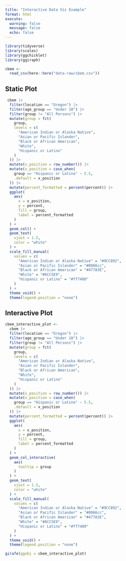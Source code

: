 ```yaml
---
title: "Interactive Data Viz Example"
format: html
execute: 
  warning: false
  message: false
  echo: false
---
```


```r
library(tidyverse)
library(scales)
library(ggchicklet)
library(ggiraph)
```


```r
cbem <-
  read_csv(here::here("data-raw/cbem.csv"))
```

## Static Plot

```r
 cbem |>
  filter(location == "Oregon") |>
  filter(age_group == "Under 18") |>
  filter(group != "All Persons") |>
  mutate(group = fct(
    group,
    levels = c(
      "American Indian or Alaska Native",
      "Asian or Pacific Islander",
      "Black or African American",
      "White",
      "Hispanic or Latino"
    )
  )) |>
  mutate(x_position = row_number()) |>
  mutate(x_position = case_when(
    group == "Hispanic or Latino" ~ 5.5,
    .default = x_position
  )) |>
  mutate(percent_formatted = percent(percent)) |>
  ggplot(
    aes(
      x = x_position,
      y = percent,
      fill = group,
      label = percent_formatted
    )
  ) +
  geom_col() +
  geom_text(
    vjust = 1.5,
    color = "white"
  ) +
  scale_fill_manual(
    values = c(
      "American Indian or Alaska Native" = "#9CC892",
      "Asian or Pacific Islander" = "#0066cc",
      "Black or African American" = "#477A3E",
      "White" = "#6CC5E9",
      "Hispanic or Latino" = "#ff7400"
    )
  ) +
  theme_void() +
  theme(legend.position = "none")
```


## Interactive Plot

```r
cbem_interactive_plot <-
  cbem |>
  filter(location == "Oregon") |>
  filter(age_group == "Under 18") |>
  filter(group != "All Persons") |>
  mutate(group = fct(
    group,
    levels = c(
      "American Indian or Alaska Native",
      "Asian or Pacific Islander",
      "Black or African American",
      "White",
      "Hispanic or Latino"
    )
  )) |>
  mutate(x_position = row_number()) |>
  mutate(x_position = case_when(
    group == "Hispanic or Latino" ~ 5.5,
    .default = x_position
  )) |>
  mutate(percent_formatted = percent(percent)) |>
  ggplot(
    aes(
      x = x_position,
      y = percent,
      fill = group,
      label = percent_formatted
    )
  ) +
  geom_col_interactive(
    aes(
      tooltip = group
    )
  ) +
  geom_text(
    vjust = 1.5,
    color = "white"
  ) +
  scale_fill_manual(
    values = c(
      "American Indian or Alaska Native" = "#9CC892",
      "Asian or Pacific Islander" = "#0066cc",
      "Black or African American" = "#477A3E",
      "White" = "#6CC5E9",
      "Hispanic or Latino" = "#ff7400"
    )
  ) +
  theme_void() +
  theme(legend.position = "none")

girafe(ggobj = cbem_interactive_plot)
```
